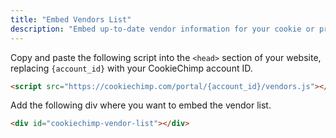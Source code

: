 ```yaml
---
title: "Embed Vendors List"
description: "Embed up-to-date vendor information for your cookie or privacy policy pages."
---
```


Copy and paste the following script into the `<head>` section of your website, replacing `{account_id}` with your CookieChimp account ID.

```html
<script src="https://cookiechimp.com/portal/{account_id}/vendors.js"></script>
```

Add the following div where you want to embed the vendor list.

```html
<div id="cookiechimp-vendor-list"></div>
```
